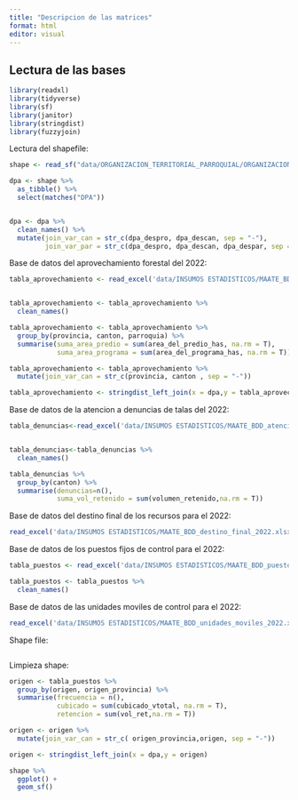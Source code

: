```yaml
---
title: "Descripcion de las matrices"
format: html
editor: visual
---
```


## Lectura de las bases

```r
library(readxl)
library(tidyverse)
library(sf)
library(janitor)
library(stringdist)
library(fuzzyjoin)
```

Lectura del shapefile:

```r

shape <- read_sf("data/ORGANIZACION_TERRITORIAL_PARROQUIAL/ORGANIZACION_TERRITORIAL_PARROQUIAL.shp")

dpa <- shape %>%
  as_tibble() %>% 
  select(matches("DPA"))


dpa <- dpa %>% 
  clean_names() %>% 
  mutate(join_var_can = str_c(dpa_despro, dpa_descan, sep = "-"),
         join_var_par = str_c(dpa_despro, dpa_descan, dpa_despar, sep = "-"))


```

Base de datos del aprovechamiento forestal del 2022:

```r
tabla_aprovechamiento <- read_excel('data/INSUMOS ESTADISTICOS/MAATE_BDD_aprovechamiento_forestal_2022.xlsx')


tabla_aprovechamiento <- tabla_aprovechamiento %>% 
  clean_names()

tabla_aprovechamiento <- tabla_aprovechamiento %>% 
  group_by(provincia, canton, parroquia) %>% 
  summarise(suma_area_predio = sum(area_del_predio_has, na.rm = T),
            suma_area_programa = sum(area_del_programa_has, na.rm = T))

tabla_aprovechamiento <- tabla_aprovechamiento %>% 
  mutate(join_var_can = str_c(provincia, canton , sep = "-"))

tabla_aprovechamiento <- stringdist_left_join(x = dpa,y = tabla_aprovechamiento)
```

Base de datos de la atencion a denuncias de talas del 2022:

```r
tabla_denuncias<-read_excel('data/INSUMOS ESTADISTICOS/MAATE_BDD_atencion_denuncias_talas_2022.xlsx')


tabla_denuncias<-tabla_denuncias %>%
  clean_names()

tabla_denuncias %>% 
  group_by(canton) %>%
  summarise(denuncias=n(),
            suma_vol_retenido = sum(volumen_retenido,na.rm = T))

```

Base de datos del destino final de los recursos para el 2022:

```r
read_excel('data/INSUMOS ESTADISTICOS/MAATE_BDD_destino_final_2022.xlsx')
```

Base de datos de los puestos fijos de control para el 2022:

```r
tabla_puestos <- read_excel('data/INSUMOS ESTADISTICOS/MAATE_BDD_puestos_fijos_2022.xlsx')

tabla_puestos <- tabla_puestos %>% 
  clean_names() 
```

Base de datos de las unidades moviles de control para el 2022:

```r
read_excel('data/INSUMOS ESTADISTICOS/MAATE_BDD_unidades_moviles_2022.xlsx')
```

Shape file:

```r

```

Limpieza shape:

```r

origen <- tabla_puestos %>% 
  group_by(origen, origen_provincia) %>% 
  summarise(frecuencia = n(),
            cubicado = sum(cubicado_vtotal, na.rm = T),
            retencion = sum(vol_ret,na.rm = T))

origen <- origen %>% 
  mutate(join_var_can = str_c( origen_provincia,origen, sep = "-"))

origen <- stringdist_left_join(x = dpa,y = origen)


```

```r
shape %>% 
  ggplot() +
  geom_sf()
```
